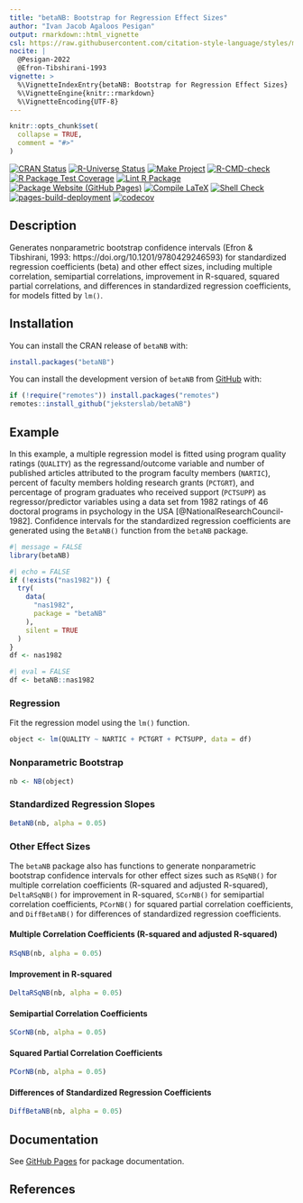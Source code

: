 ```yaml
---
title: "betaNB: Bootstrap for Regression Effect Sizes"
author: "Ivan Jacob Agaloos Pesigan"
output: rmarkdown::html_vignette
csl: https://raw.githubusercontent.com/citation-style-language/styles/master/apa.csl
nocite: |
  @Pesigan-2022
  @Efron-Tibshirani-1993
vignette: >
  %\VignetteIndexEntry{betaNB: Bootstrap for Regression Effect Sizes}
  %\VignetteEngine{knitr::rmarkdown}
  %\VignetteEncoding{UTF-8}
---
```


```r
knitr::opts_chunk$set(
  collapse = TRUE,
  comment = "#>"
)
```

<!-- badges: start -->
[![CRAN Status](https://www.r-pkg.org/badges/version/betaNB)](https://cran.r-project.org/package=betaNB)
[![R-Universe Status](https://jeksterslab.r-universe.dev/badges/betaNB)](https://jeksterslab.r-universe.dev)
[![Make Project](https://github.com/jeksterslab/betaNB/actions/workflows/make.yml/badge.svg)](https://github.com/jeksterslab/betaNB/actions/workflows/make.yml)
[![R-CMD-check](https://github.com/jeksterslab/betaNB/actions/workflows/check-full.yml/badge.svg)](https://github.com/jeksterslab/betaNB/actions/workflows/check-full.yml)
[![R Package Test Coverage](https://github.com/jeksterslab/betaNB/actions/workflows/test-coverage.yml/badge.svg)](https://github.com/jeksterslab/betaNB/actions/workflows/test-coverage.yml)
[![Lint R Package](https://github.com/jeksterslab/betaNB/actions/workflows/lint.yml/badge.svg)](https://github.com/jeksterslab/betaNB/actions/workflows/lint.yml)
[![Package Website (GitHub Pages)](https://github.com/jeksterslab/betaNB/actions/workflows/pkgdown-gh-pages.yml/badge.svg)](https://github.com/jeksterslab/betaNB/actions/workflows/pkgdown-gh-pages.yml)
[![Compile LaTeX](https://github.com/jeksterslab/betaNB/actions/workflows/latex.yml/badge.svg)](https://github.com/jeksterslab/betaNB/actions/workflows/latex.yml)
[![Shell Check](https://github.com/jeksterslab/betaNB/actions/workflows/shellcheck.yml/badge.svg)](https://github.com/jeksterslab/betaNB/actions/workflows/shellcheck.yml)
[![pages-build-deployment](https://github.com/jeksterslab/betaNB/actions/workflows/pages/pages-build-deployment/badge.svg)](https://github.com/jeksterslab/betaNB/actions/workflows/pages/pages-build-deployment)
[![codecov](https://codecov.io/gh/jeksterslab/betaNB/branch/main/graph/badge.svg?token=KVLUET3DJ6)](https://codecov.io/gh/jeksterslab/betaNB)
<!-- badges: end -->

## Description

Generates nonparametric bootstrap confidence intervals
(Efron & Tibshirani, 1993: https://doi.org/10.1201/9780429246593)
for standardized regression coefficients (beta)
and other effect sizes,
including multiple correlation, semipartial correlations,
improvement in R-squared, squared partial correlations,
and differences in standardized regression coefficients,
for models fitted by `lm()`.

## Installation

You can install the CRAN release of `betaNB` with:

```r
install.packages("betaNB")
```

You can install the development version of `betaNB` from
[GitHub](https://github.com/jeksterslab/betaNB) with:

```r
if (!require("remotes")) install.packages("remotes")
remotes::install_github("jeksterslab/betaNB")
```

## Example

In this example, a multiple regression model is fitted
using program quality ratings (`QUALITY`) as the regressand/outcome variable
and number of published articles attributed to the program faculty members (`NARTIC`),
percent of faculty members holding research grants (`PCTGRT`), and
percentage of program graduates who received support (`PCTSUPP`) as regressor/predictor variables
using a data set from 1982 ratings of 46 doctoral programs in psychology in the USA [@NationalResearchCouncil-1982].
Confidence intervals for the standardized regression coefficients are generated
using the `BetaNB()` function from the `betaNB` package.

```r
#| message = FALSE
library(betaNB)
```

```r
#| echo = FALSE
if (!exists("nas1982")) {
  try(
    data(
      "nas1982",
      package = "betaNB"
    ),
    silent = TRUE
  )
}
df <- nas1982
```

```r
#| eval = FALSE
df <- betaNB::nas1982
```

### Regression

Fit the regression model using the `lm()` function.

```r
object <- lm(QUALITY ~ NARTIC + PCTGRT + PCTSUPP, data = df)
```

### Nonparametric Bootstrap

```r
nb <- NB(object)
```

### Standardized Regression Slopes

```r
BetaNB(nb, alpha = 0.05)
```

### Other Effect Sizes

The `betaNB` package also has functions to generate nonparametric bootstrap confidence intervals
for other effect sizes such as
`RSqNB()` for multiple correlation coefficients (R-squared and adjusted R-squared),
`DeltaRSqNB()` for improvement in R-squared,
`SCorNB()` for semipartial correlation coefficients,
`PCorNB()` for squared partial correlation coefficients,
and
`DiffBetaNB()` for differences of standardized regression coefficients.

#### Multiple Correlation Coefficients (R-squared and adjusted R-squared)

```r
RSqNB(nb, alpha = 0.05)
```

#### Improvement in R-squared

```r
DeltaRSqNB(nb, alpha = 0.05)
```

#### Semipartial Correlation Coefficients

```r
SCorNB(nb, alpha = 0.05)
```

#### Squared Partial Correlation Coefficients

```r
PCorNB(nb, alpha = 0.05)
```

#### Differences of Standardized Regression Coefficients

```r
DiffBetaNB(nb, alpha = 0.05)
```

## Documentation

See
[GitHub Pages](https://jeksterslab.github.io/betaNB/index.html)
for package documentation.

## References
